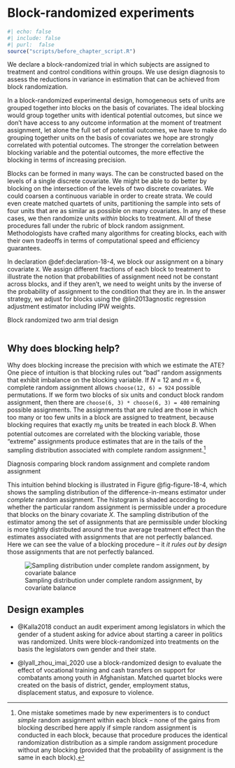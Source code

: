 # Block-randomized experiments {.unnumbered}

```r
#| echo: false
#| include: false
#| purl:  false
source("scripts/before_chapter_script.R")
```

:::: {.ddbox}
We declare a block-randomized trial in which subjects are assigned to treatment and control conditions within groups. We use design diagnosis to assess the reductions in variance in estimation that can be achieved from block randomization.        
::::

In a block-randomized experimental design, homogeneous sets of units are grouped together into blocks on the basis of covariates. The ideal blocking would group together units with identical potential outcomes, but since we don't have access to any outcome information at the moment of treatment assignment, let alone the full set of potential outcomes, we have to make do grouping together units on the basis of covariates we hope are strongly correlated with potential outcomes. The stronger the correlation between blocking variable and the potential outcomes, the more effective the blocking in terms of increasing precision.

Blocks can be formed in many ways. The can be constructed based on the levels of a single discrete covariate. We might be able to do better by blocking on the intersection of the levels of two discrete covariates. We could coarsen a continuous variable in order to create strata. We could even create matched quartets of units, partitioning the sample into sets of four units that are as similar as possible on many covariates. In any of these cases, we then randomize units *within* blocks to treatment. All of these procedures fall under the rubric of block random assignment. Methodologists have crafted many algorithms for creating blocks, each with their own tradeoffs in terms of computational speed and efficiency guarantees. 

In declaration @def:declaration-18-4, we block our assignment on a binary covariate `X`. We assign different fractions of each block to treatment to illustrate the notion that probabilities of assignment need not be constant across blocks, and if they aren't, we need to weight units by the inverse of the probability of assignment to the condition that they are in. In the answer strategy, we adjust for blocks using the @lin2013agnostic regression adjustment estimator including IPW weights. 

:::{.definition #declaration-18-4} 

Block randomized two arm trial design

```r
```

:::

## Why does blocking help?

Why does blocking increase the precision with which we estimate the ATE? One piece of intuition is that blocking rules out "bad" random assignments that exhibit imbalance on the blocking variable. If $N$ = 12 and $m$ = 6, complete random assignment allows `choose(12, 6) = 924` possible permutations. If we form two blocks of six units and conduct block random assignment, then there are `choose(6, 3) * choose(6, 3) = 400` remaining possible assignments. The assignments that are ruled are those in which too many or too few units in a block are assigned to treatment, because blocking requires that exactly $m_B$ units be treated in each block $B$. When potential outcomes are correlated with the blocking variable, those "extreme" assignments produce estimates that are in the tails of the sampling distribution associated with complete random assignment.^[One mistake sometimes made by new experimenters is to conduct *simple* random assignment within each block -- none of the gains from blocking described here apply if simple random assignment is conducted in each block, because that procedure produces the identical randomization distribution as a simple random assignment procedure without any blocking (provided that the probability of assignment is the same in each block).]

:::{.lemma #diagnosis-18-4}

Diagnosis comparing block random assignment and complete random assignment

This intuition behind blocking is illustrated in Figure @fig-figure-18-4, which shows the sampling distribution of the difference-in-means estimator under *complete* random assignment. The histogram is shaded according to whether the particular random assignment is permissible under a procedure that blocks on the binary covariate $X$. The sampling distribution of the estimator among the set of assignments that are permissible under blocking is more tightly distributed around the true average treatment effect than the estimates associated with assignments that are not perfectly balanced. Here we can see the value of a blocking procedure -- it *it rules out by design* those assignments that are not perfectly balanced. 

![Sampling distribution under complete random assignment, by covariate balance](/figures/figure-18-4){#fig:figure-18-4}

:::
 
## Design examples

- @Kalla2018 conduct an audit experiment among legislators in which the gender of a student asking for advice about starting a career in politics was randomized. Units were block-randomized into treatments on the basis the legislators own gender and their state.

- @lyall_zhou_imai_2020 use a block-randomized design to evaluate the effect of vocational training and cash transfers on support for combatants among youth in Afghanistan. Matched quartet blocks were created on the basis of district, gender, employment status, displacement status, and exposure to violence.

